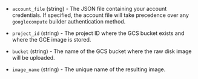 <!-- Code generated from the comments of the Config struct in post-processor/googlecompute-import/post-processor.go; DO NOT EDIT MANUALLY -->

- `account_file` (string) - The JSON file containing your account credentials.
  If specified, the account file will take precedence over any `googlecompute` builder authentication method.

- `project_id` (string) - The project ID where the GCS bucket exists and where the GCE image is stored.

- `bucket` (string) - The name of the GCS bucket where the raw disk image will be uploaded.

- `image_name` (string) - The unique name of the resulting image.
